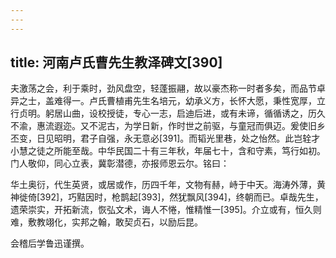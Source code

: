 ```yaml
---
---
---
```

title: 河南卢氏曹先生教泽碑文[390]
---




夫激荡之会，利于乘时，劲风盘空，轻蓬振翮，故以豪杰称一时者多矣，而品节卓异之士，盖难得一。卢氏曹植甫先生名培元，幼承义方，长怀大愿，秉性宽厚，立行贞明。躬居山曲，设校授徒，专心一志，启迪后进，或有未谛，循循诱之，历久不渝，惠流遐迩。又不泥古，为学日新，作时世之前驱，与童冠而俱迈。爰使旧乡丕变，日见昭明，君子自强，永无意必[391]。而韬光里巷，处之怡然。此岂辁才小慧之徒之所能至哉。中华民国二十有三年秋，年届七十，含和守素，笃行如初。门人敬仰，同心立表，冀彰潜德，亦报师恩云尔。铭曰：

华土奥衍，代生英贤，或居或作，历四千年，文物有赫，峙于中天。海涛外薄，黄神徙倚[392]，巧黠因时，枪鹊起[393]，然犹飘风[394]，终朝而已。卓哉先生，遗荣崇实，开拓新流，恢弘文术，诲人不惓，惟精惟一[395]。介立或有，恒久则难，敷教翊化，实邦之翰，敢契贞石，以励后昆。

会稽后学鲁迅谨撰。